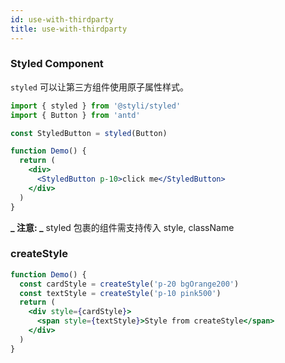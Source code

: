 ```yaml
---
id: use-with-thirdparty
title: use-with-thirdparty
---
```


### Styled Component

`styled` 可以让第三方组件使用原子属性样式。

```jsx
import { styled } from '@styli/styled'
import { Button } from 'antd'

const StyledButton = styled(Button)

function Demo() {
  return (
    <div>
      <StyledButton p-10>click me</StyledButton>
    </div>
  )
}
```

**_ 注意: _** styled 包裹的组件需支持传入 style, className

### createStyle

```jsx live
function Demo() {
  const cardStyle = createStyle('p-20 bgOrange200')
  const textStyle = createStyle('p-10 pink500')
  return (
    <div style={cardStyle}>
      <span style={textStyle}>Style from createStyle</span>
    </div>
  )
}
```

